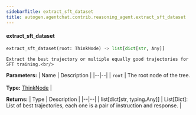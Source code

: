 ```yaml
---
sidebarTitle: extract_sft_dataset
title: autogen.agentchat.contrib.reasoning_agent.extract_sft_dataset
---
```


<code class="doc-symbol doc-symbol-heading doc-symbol-function"></code>
#### extract_sft_dataset

```python
extract_sft_dataset(root: ThinkNode) -> list[dict[str, Any]]
```

    Extract the best trajectory or multiple equally good trajectories for SFT training.<br/>

<b>Parameters:</b>
| Name | Description |
|--|--|
| `root` | The root node of the tree.<br/><br/>**Type:** [ThinkNode](/docs/api-reference/autogen/ThinkNode) |

<b>Returns:</b>
| Type | Description |
|--|--|
| list[dict[str, typing.Any]] | List[Dict]: List of best trajectories, each one is a pair of instruction and response. |

<br />
